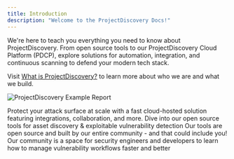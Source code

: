 ```yaml
---
title: Introduction
description: "Welcome to the ProjectDiscovery Docs!"
---
```

We're here to teach you everything you need to know about ProjectDiscovery. From open source tools to our ProjectDiscovery Cloud Platform (PDCP), explore solutions for automation, integration, and continuous scanning to defend your modern tech stack.

Visit [What is ProjectDiscovery?](/overview) to learn more about who we are and what we build. 

<img
  className="block"
  src="/images/platform/scanspage.png"
  alt="ProjectDiscovery Example Report"
/>

<CardGroup cols={2}>
  <Card
    title="ProjectDiscovery Cloud Platform"
    icon="cloud"
    iconType="solid"
   href="/cloud/introduction"
  >
    Protect your attack surface at scale with a fast cloud-hosted solution featuring integrations, collaboration, and more. 
  </Card>
  <Card
    title="Open Source Tools"
    icon="toolbox"
    iconType="solid"
    href="/tools"
  >
    Dive into our open source tools for asset discovery & exploitable vulnerability detection
  </Card>
  <Card
    title="Contributing"
    icon="github"
    iconType="solid"
    href="https://github.com/projectdiscovery"
  >
    Our tools are open source and built by our entire community - and that could include you!
  </Card>
  <Card
    title="Join the PD Community"
    icon="discord"
    iconType="solid"
    href="https://discord.gg/projectdiscovery"
  >
    Our community is a space for security engineers and developers to learn how to manage vulnerability workflows faster and better
  </Card>
</CardGroup>
